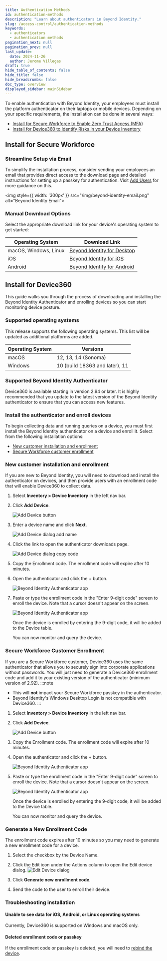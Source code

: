 ```yaml
---
title: Authentication Methods
id: authentication-methods
description: "Learn about authenticators in Beyond Identity."
slug: /access-control/authentication-methods
keywords:
  - authenticators
  - authentication methods
pagination_next: null
pagination_prev: null
last_update:
  date: 2024-11-26
  author: Jerome Villegas
draft: true
hide_table_of_contents: false
hide_title: false
hide_breadcrumbs: false
doc_type: overview
displayed_sidebar: mainSidebar
---
```


To enable authentication with Beyond Identity, your employees must install the platform authenticator on their laptops or mobile devices. Depending on your specific requirements, the installation can be done in several ways:
- [Install for Secure Workforce to Enable Zero Trust Access (MFA)](#install-for-secure-workforce)
- [Install for Device360 to Identify Risks in your Device Inventory](#install-for-device360)


## Install for Secure Workforce

### Streamline Setup via Email

To simplify the installation process, consider sending your employees an email that provides direct access to the download page and detailed instructions for setting up a passkey for authentication. Visit [Add Users](/docs/directory/manage-users/add) for more guidance on this.

<img style={{ width: '300px' }} src="/img/beyond-identity-email.png" alt="Beyond Identity Email"></img>

### Manual Download Options

Select the appropriate download link for your device's operating system to get started:

| Operating System | Download Link |
|------------------|---------------|
| macOS, Windows, Linux | [Beyond Identity for Desktop](https://app.byndid.com/downloads) |
| iOS | [Beyond Identity for iOS](https://apps.apple.com/us/app/beyond-identity/id1501552162) |
| Android | [Beyond Identity for Android](https://play.google.com/store/apps/details?id=com.beyondidentity.endpoint.android&pcampaignid=web_share) |

## Install for Device360
This guide walks you through the process of downloading and installing the Beyond Identity Authenticator and enrolling devices so you can start monitoring device posture.

### Supported operating systems
This release supports the following operating systems. This list will be updated as additional platforms are added.

| **Operating System** | **Versions**                   |
|----------------------|--------------------------------|
| macOS                | 12, 13, 14 (Sonoma)            |
| Windows              | 10 (build 18363 and later), 11 |

### Supported Beyond Identity Authenticator

Device360 is available starting in version 2.94 or later. It is highly recommended that you update to the latest version of the Beyond Identity authenticator to ensure that you can access new features.


### Install the authenticator and enroll devices
To begin collecting data and running queries on a device, you must first install the Beyond Identity authenticator on a device and enroll it. Select from the following installation options:

- [New customer installation and enrollment](#new-customer-installation-and-enrollment)
- [Secure Workforce customer enrollment](#secure-workforce-customer-enrollment)


### New customer installation and enrollment
If you are new to Beyond Identity, you will need to download and install the authenticator on devices, and then provide users with an enrollment code that will enable Device360 to collect data.

1. Select **Inventory > Device Inventory** in the left nav bar.

2. Click **Add Device**.

   ![Add Device button](../images/devices/add-device.png)

3. Enter a device name and click **Next**.

   ![Add Device dialog add name](../images/devices/device-name.png)

4. Click the link to open the authenticator downloads page.

   ![Add Device dialog copy code](../images/devices/enrollment-code-copy.png)

5. Copy the Enrollment code. The enrollment code will expire after 10 minutes.

6. Open the authenticator and click the + button.

   ![Beyond Identity Authenticator app](../images/devices/authenticator-add-passkey.png)

7. Paste or type the enrollment code in the "Enter 9-digit code" screen to enroll the device. Note that a cursor doesn't appear on the screen.

   ![Beyond Identity Authenticator app](../images/devices/authenticator-paste-code.png)

   Once the device is enrolled by entering the 9-digit code, it will be added to the Device table.

   You can now monitor and query the device.


### Secure Workforce Customer Enrollment
If you are a Secure Workforce customer, Device360 uses the same authenticator that allows you to securely sign into corporate applications without passwords. You will just need to generate a Device360 enrollment code and add it to your existing version of the authenticator (minimum version of 2.92).
:::note
- This will **not** impact your Secure Workforce passkey in the authenticator.
- Beyond Identity's Windows Desktop Login is not compatible with Device360.
:::
1. Select **Inventory > Device Inventory** in the left nav bar.

2. Click **Add Device**.

   ![Add Device button](../images/devices/add-device.png)

4. Copy the Enrollment code. The enrollment code will expire after 10 minutes.

5. Open the authenticator and click the + button.

   ![Beyond Identity Authenticator app](../images/devices/authenticator-add-passkey.png)

6. Paste or type the enrollment code in the "Enter 9-digit code" screen to enroll the device. Note that a cursor doesn't appear on the screen.

   ![Beyond Identity Authenticator app](../images/devices/authenticator-paste-code.png)

   Once the device is enrolled by entering the 9-digit code, it will be added to the Device table.

   You can now monitor and query the device.


### Generate a New Enrollment Code
The enrollment code expires after 10 minutes so you may need to generate a new enrollment code for a device.

  1. Select the checkbox by the Device Name.

  2. Click the Edit icon under the Actions column to open the Edit device dialog.
  ![Edit Device dialog](../images/devices/edit-device.png)

3. Click **Generate new enrollment code**.

4. Send the code to the user to enroll their device.


### Troubleshooting installation

#### Unable to see data for iOS, Android, or Linux operating systems
Currently, Device360 is supported on Windows and macOS only.

#### Deleted enrollment code or passkey
If the enrollment code or passkey is deleted, you will need to [rebind the device](/docs/directory/devices#rebind-devices).
